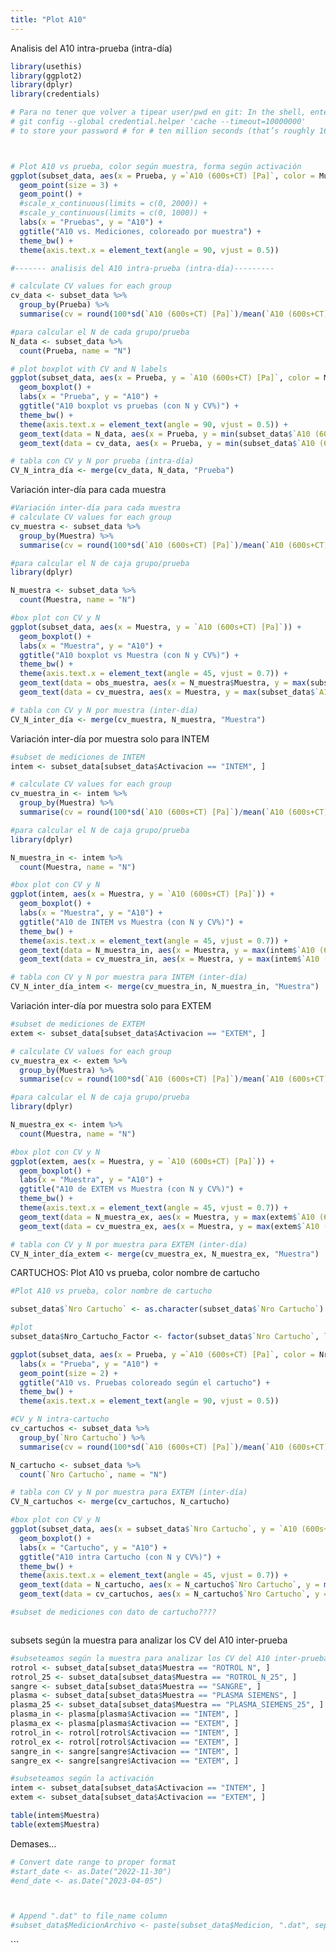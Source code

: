 ```yaml
---
title: "Plot A10"
---
```

Analisis del A10 intra-prueba (intra-día)
```r
library(usethis)
library(ggplot2)
library(dplyr)
library(credentials)

# Para no tener que volver a tipear user/pwd en git: In the shell, enter 
# git config --global credential.helper 'cache --timeout=10000000' 
# to store your password # for # ten million seconds (that’s roughly 16 weeks).



# Plot A10 vs prueba, color según muestra, forma según activación
ggplot(subset_data, aes(x = Prueba, y =`A10 (600s+CT) [Pa]`, color = Muestra, shape = Activacion)) +
  geom_point(size = 3) +
  geom_point() +
  #scale_x_continuous(limits = c(0, 2000)) +
  #scale_y_continuous(limits = c(0, 1000)) +
  labs(x = "Pruebas", y = "A10") +
  ggtitle("A10 vs. Mediciones, coloreado por muestra") +
  theme_bw() +
  theme(axis.text.x = element_text(angle = 90, vjust = 0.5))

#------- analisis del A10 intra-prueba (intra-día)---------

# calculate CV values for each group
cv_data <- subset_data %>%
  group_by(Prueba) %>%
  summarise(cv = round(100*sd(`A10 (600s+CT) [Pa]`)/mean(`A10 (600s+CT) [Pa]`), 0))

#para calcular el N de cada grupo/prueba
N_data <- subset_data %>%
  count(Prueba, name = "N")

# plot boxplot with CV and N labels
ggplot(subset_data, aes(x = Prueba, y = `A10 (600s+CT) [Pa]`, color = Muestra)) +
  geom_boxplot() +
  labs(x = "Prueba", y = "A10") +
  ggtitle("A10 boxplot vs pruebas (con N y CV%)") +
  theme_bw() +
  theme(axis.text.x = element_text(angle = 90, vjust = 0.5)) +
  geom_text(data = N_data, aes(x = Prueba, y = min(subset_data$`A10 (600s+CT) [Pa]`), label = paste0("", N)), vjust = -1, size = 3, color = "red") +
  geom_text(data = cv_data, aes(x = Prueba, y = min(subset_data$`A10 (600s+CT) [Pa]`), label = paste0("", cv, "%")), vjust = 1, angle =55, size = 3, color = "blue", nudge_x = -0.2)

# tabla con CV y N por prueba (intra-día)
CV_N_intra_día <- merge(cv_data, N_data, "Prueba")
```


Variación inter-día para cada muestra
```r
#Variación inter-día para cada muestra
# calculate CV values for each group
cv_muestra <- subset_data %>%
  group_by(Muestra) %>%
  summarise(cv = round(100*sd(`A10 (600s+CT) [Pa]`)/mean(`A10 (600s+CT) [Pa]`), 0))

#para calcular el N de caja grupo/prueba
library(dplyr)

N_muestra <- subset_data %>%
  count(Muestra, name = "N")

#box plot con CV y N
ggplot(subset_data, aes(x = Muestra, y = `A10 (600s+CT) [Pa]`)) +
  geom_boxplot() +
  labs(x = "Muestra", y = "A10") +
  ggtitle("A10 boxplot vs Muestra (con N y CV%)") +
  theme_bw() +
  theme(axis.text.x = element_text(angle = 45, vjust = 0.7)) +
  geom_text(data = obs_muestra, aes(x = N_muestra$Muestra, y = max(subset_data$`A10 (600s+CT) [Pa]`), label = paste0("", obs)), vjust = 0, size = 3, color = "red") +
  geom_text(data = cv_muestra, aes(x = Muestra, y = max(subset_data$`A10 (600s+CT) [Pa]`), label = paste0("", cv, "%")), vjust = 0, angle =0, size = 3, color = "blue", nudge_x = 0.25)

# tabla con CV y N por muestra (inter-día)
CV_N_inter_día <- merge(cv_muestra, N_muestra, "Muestra")
```


Variación inter-día por muestra solo para INTEM
```r
#subset de mediciones de INTEM
intem <- subset_data[subset_data$Activacion == "INTEM", ]

# calculate CV values for each group
cv_muestra_in <- intem %>%
  group_by(Muestra) %>%
  summarise(cv = round(100*sd(`A10 (600s+CT) [Pa]`)/mean(`A10 (600s+CT) [Pa]`), 0))

#para calcular el N de caja grupo/prueba
library(dplyr)

N_muestra_in <- intem %>%
  count(Muestra, name = "N")

#box plot con CV y N
ggplot(intem, aes(x = Muestra, y = `A10 (600s+CT) [Pa]`)) +
  geom_boxplot() +
  labs(x = "Muestra", y = "A10") +
  ggtitle("A10 de INTEM vs Muestra (con N y CV%)") +
  theme_bw() +
  theme(axis.text.x = element_text(angle = 45, vjust = 0.7)) +
  geom_text(data = N_muestra_in, aes(x = Muestra, y = max(intem$`A10 (600s+CT) [Pa]`), label = paste0("", N)), vjust = 0, size = 3, color = "red") +
  geom_text(data = cv_muestra_in, aes(x = Muestra, y = max(intem$`A10 (600s+CT) [Pa]`), label = paste0("", cv, "%")), vjust = 0, angle =0, size = 3, color = "blue", nudge_x = 0.2)

# tabla con CV y N por muestra para INTEM (inter-día)
CV_N_inter_día_intem <- merge(cv_muestra_in, N_muestra_in, "Muestra")
```

Variación inter-día por muestra solo para EXTEM
```r
#subset de mediciones de EXTEM
extem <- subset_data[subset_data$Activacion == "EXTEM", ]

# calculate CV values for each group
cv_muestra_ex <- extem %>%
  group_by(Muestra) %>%
  summarise(cv = round(100*sd(`A10 (600s+CT) [Pa]`)/mean(`A10 (600s+CT) [Pa]`), 0))

#para calcular el N de caja grupo/prueba
library(dplyr)

N_muestra_ex <- intem %>%
  count(Muestra, name = "N")

#box plot con CV y N
ggplot(extem, aes(x = Muestra, y = `A10 (600s+CT) [Pa]`)) +
  geom_boxplot() +
  labs(x = "Muestra", y = "A10") +
  ggtitle("A10 de EXTEM vs Muestra (con N y CV%)") +
  theme_bw() +
  theme(axis.text.x = element_text(angle = 45, vjust = 0.7)) +
  geom_text(data = N_muestra_ex, aes(x = Muestra, y = max(extem$`A10 (600s+CT) [Pa]`), label = paste0("", N)), vjust = 0, size = 3, color = "red") +
  geom_text(data = cv_muestra_ex, aes(x = Muestra, y = max(extem$`A10 (600s+CT) [Pa]`), label = paste0("", cv, "%")), vjust = 0, angle =0, size = 3, color = "blue", nudge_x = 0.2)

# tabla con CV y N por muestra para EXTEM (inter-día)
CV_N_inter_día_extem <- merge(cv_muestra_ex, N_muestra_ex, "Muestra")
```


CARTUCHOS: Plot A10 vs prueba, color nombre de cartucho
```r
#Plot A10 vs prueba, color nombre de cartucho

subset_data$`Nro Cartucho` <- as.character(subset_data$`Nro Cartucho`)

#plot
subset_data$Nro_Cartucho_Factor <- factor(subset_data$`Nro Cartucho`, levels = unique(subset_data$`Nro Cartucho`))

ggplot(subset_data, aes(x = Prueba, y =`A10 (600s+CT) [Pa]`, color = Nro_Cartucho_Factor)) + 
  labs(x = "Prueba", y = "A10") +
  geom_point(size = 2) +
  ggtitle("A10 vs. Pruebas coloreado según el cartucho") +
  theme_bw() +
  theme(axis.text.x = element_text(angle = 90, vjust = 0.5))

#CV y N intra-cartucho
cv_cartuchos <- subset_data %>%
  group_by(`Nro Cartucho`) %>%
  summarise(cv = round(100*sd(`A10 (600s+CT) [Pa]`)/mean(`A10 (600s+CT) [Pa]`), 0))

N_cartucho <- subset_data %>%
  count(`Nro Cartucho`, name = "N")

# tabla con CV y N por muestra para EXTEM (inter-día)
CV_N_cartuchos <- merge(cv_cartuchos, N_cartucho)

#box plot con CV y N
ggplot(subset_data, aes(x = subset_data$`Nro Cartucho`, y = `A10 (600s+CT) [Pa]`)) +
  geom_boxplot() +
  labs(x = "Cartucho", y = "A10") +
  ggtitle("A10 intra Cartucho (con N y CV%)") +
  theme_bw() +
  theme(axis.text.x = element_text(angle = 45, vjust = 0.7)) +
  geom_text(data = N_cartucho, aes(x = N_cartucho$`Nro Cartucho`, y = min(extem$`A10 (600s+CT) [Pa]`), label = paste0("", N)), vjust = 1, size = 3, color = "red") +
  geom_text(data = cv_cartuchos, aes(x = N_cartucho$`Nro Cartucho`, y = max(extem$`A10 (600s+CT) [Pa]`), label = paste0("", cv, "%")), vjust = 1, angle =45, size = 3, color = "blue", nudge_x = 0.2)

#subset de mediciones con dato de cartucho????

```


```r

```


subsets según la muestra para analizar los CV del A10 inter-prueba
```r
#subseteamos según la muestra para analizar los CV del A10 inter-prueba
rotrol <- subset_data[subset_data$Muestra == "ROTROL N", ]
rotrol_25 <- subset_data[subset_data$Muestra == "ROTROL_N_25", ]
sangre <- subset_data[subset_data$Muestra == "SANGRE", ]
plasma <- subset_data[subset_data$Muestra == "PLASMA SIEMENS", ]
plasma_25 <- subset_data[subset_data$Muestra == "PLASMA_SIEMENS_25", ]
plasma_in <- plasma[plasma$Activacion == "INTEM", ]
plasma_ex <- plasma[plasma$Activacion == "EXTEM", ]
rotrol_in <- rotrol[rotrol$Activacion == "INTEM", ]
rotrol_ex <- rotrol[rotrol$Activacion == "EXTEM", ]
sangre_in <- sangre[sangre$Activacion == "INTEM", ]
sangre_ex <- sangre[sangre$Activacion == "EXTEM", ]

#subseteamos según la activación
intem <- subset_data[subset_data$Activacion == "INTEM", ]
extem <- subset_data[subset_data$Activacion == "EXTEM", ]
```
```r
table(intem$Muestra)
table(extem$Muestra)
```


Demases...
```r
# Convert date range to proper format
#start_date <- as.Date("2022-11-30")
#end_date <- as.Date("2023-04-05")



# Append ".dat" to file_name column
#subset_data$MedicionArchivo <- paste(subset_data$Medicion, ".dat", sep = "")

```




```


